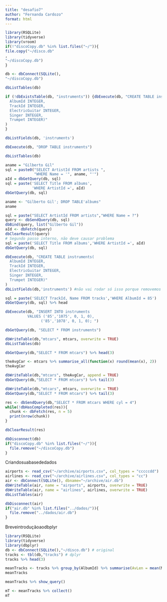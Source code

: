 ---
title: "desafio7"
author: "Fernanda Cardozo"
format: html
---

```{r}
library(RSQLite)
library(tidyverse)
library(vroom)
if(!"discoCopy.db" %in% list.files("~/")){
file.copy("~/disco.db"
,
"~/discoCopy.db")
}
```
```{r}
db <- dbConnect(SQLite(),
"~/discoCopy.db")
```

```{r}
dbListTables(db)
```
```{r}
if (!dbExistsTable(db, "instruments")) {dbExecute(db, "CREATE TABLE instruments(
  AlbumId INTEGER,
  TrackId INTEGER,
  ElectricGuitar INTEGER,
  Singer INTEGER,
  Trumpet INTEGER)"
)
}
```
```{r}
dbListFields(db, 'instruments')
```
```{r}
dbExecute(db, "DROP TABLE instruments")
```
```{r}
dbListTables(db)
```
```{r}
aname = "Gilberto Gil"
sql = paste0("SELECT ArtistId FROM artists ",
             "WHERE Name = '", aname, "'")
aId = dbGetQuery(db, sql)
sql = paste('SELECT Title FROM albums',
            'WHERE ArtistId =', aId)
dbGetQuery(db, sql)
```
```{r}
aname <- "Gilberto Gil'; DROP TABLE'albums"
aname
```
```{r}
sql = paste("SELECT ArtistId FROM artists","WHERE Name = ?")
query <- dbSendQuery(db, sql)
dbBind(query, list("Gilberto Gil"))
aId <- dbFetch(query)
dbClearResult(query)
# Segundo passo interno, não deve causar problema
sql = paste('SELECT Title FROM albums','WHERE ArtistId =', aId)
dbGetQuery(db, sql)
```
```{r}
dbExecute(db, "CREATE TABLE instruments(
  AlbumId INTEGER,
  TrackId INTEGER,
  ElectricGuitar INTEGER,
  Singer INTEGER,
  Trumpet INTEGER)"
)
dbListFields(db,'instruments') #não vai rodar só isso porque removemos essa tabela, então cria de novo
```

```{r}
sql = paste('SELECT TrackId, Name FROM tracks','WHERE AlbumId = 85')
dbGetQuery(db, sql) %>% head

```
```{r}
dbExecute(db, "INSERT INTO instruments
          VALUES ('85','1075', 0, 1, 0),
                ('85','1078', 0, 1, 0); ")
```
```{r}
dbGetQuery(db, "SELECT * FROM instruments")
```
```{r}
dbWriteTable(db,"mtcars", mtcars, overwrite = TRUE)
dbListTables(db)

```
```{r}
dbGetQuery(db,"SELECT * FROM mtcars") %>% head(3)
```
```{r}
theAvgCar <- mtcars %>% summarise_all(function(x) round(mean(x), 2))
theAvgCar
```
```{r}
dbWriteTable(db,"mtcars", theAvgCar, append = TRUE)
dbGetQuery(db,"SELECT * FROM mtcars") %>% tail(3)

```
```{r}
dbWriteTable(db,"mtcars", mtcars, overwrite = TRUE)
dbGetQuery(db,"SELECT * FROM mtcars") %>% tail(3)
```
```{r}
res <- dbSendQuery(db,"SELECT * FROM mtcars WHERE cyl = 4")
while(!dbHasCompleted(res)){
  chunk <- dbFetch(res, n = 5) 
  print(nrow(chunk))
}
```
```{r}
dbClearResult(res)
```
```{r}
dbDisconnect(db)
if("discoCopy.db" %in% list.files("~/")){
  file.remove("~/discoCopy.db")
}

```
Criandosuabasededados
```{r}
airports <- read_csv("~/archive/airports.csv", col_types = "cccccdd")
airlines <- read_csv("~/archive/airlines.csv", col_types = "cc")
air <- dbConnect(SQLite(), dbname="~/archive/air.db")
dbWriteTable(air, name = "airports", airports, overwrite = TRUE)
dbWriteTable(air, name = "airlines", airlines, overwrite = TRUE)
dbListTables(air)
```
```{r}
dbDisconnect(air)
if("air.db" %in% list.files("../dados/")){
  file.remove("../dados/air.db")
}
```
Breveintroduçãoaodbplyr
```{r}
library(RSQLite)
library(tidyverse)
library(dbplyr)
db <- dbConnect(SQLite(),"~/disco.db") # original
tracks <- tbl(db,"tracks") # dplyr
tracks %>% head(3)
```
```{r}
meanTracks <- tracks %>% group_by(AlbumId) %>% summarise(AvLen = mean(Milliseconds, na.rm = TRUE), AvCost = mean(UnitPrice, na.rm = TRUE))
meanTracks
```
```{r}
meanTracks %>% show_query()
```
```{r}
mT <- meanTracks %>% collect()
mT
```

